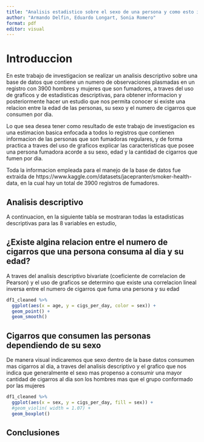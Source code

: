 ```yaml
---
title: "Analisis estadistico sobre el sexo de una persona y como esto influye para que sea fuamdora"
author: "Armando Delfin, Eduardo Longart, Sonia Romero"
format: pdf
editor: visual
---
```


# Introduccion

En este trabajo de investigacion se realizar un analisis descriptivo sobre una base de datos que contiene un numero de observaciones plasmadas en un registro con 3900 hombres y mujeres que son fumadores, a traves del uso de graficos y de estadisticas descriptivas, para obtener informacion y posteriormente hacer un estudio que nos permita conocer si existe una relacion entre la edad de las personas, su sexo y el numero de cigarros que consumen por dia.

Lo que sea desea tener como resultado de este trabajo de investigacion es una estimacion basica enfocada a todos lo registros que contienen informacion de las personas que son fumadoras regulares, y de forma practica a traves del uso de graficos explicar las caracteristicas que posee una persona fumadora acorde a su sexo, edad y la cantidad de cigarros que fumen por dia.

Toda la informacion empleada para el manejo de la base de datos fue extraida de https://www.kaggle.com/datasets/jacepranter/smoker-health-data, en la cual hay un total de 3900 registros de fumadores.

## Analisis descriptivo

A continuacion, en la siguiente tabla se mostraran todas la estadisticas descriptivas para las 8 variables en estudio,





## ¿Existe algina relacion entre el numero de cigarros que una persona consuma al dia y su edad?

A traves del analisis descriptivo bivariate (coeficiente de correlacion de Pearson) y el uso de graficos se determino que existe una correlacion lineal inversa entre el numero de cigarros que fuma una persona y su edad

```r
df1_cleaned %>%
  ggplot(aes(x = age, y = cigs_per_day, color = sex)) +
  geom_point() +
  geom_smooth()
```

## Cigarros que consumen las personas dependiendo de su sexo

De manera visual indicaremos que sexo dentro de la base datos consumen mas cigarros al dia, a traves del analisis descriptivo y el grafico que nos indica que generalmente el sexo mas propenso a consumir una mayor cantidad de cigarros al dia son los hombres mas que el grupo conformado por las mujeres

```r

df1_cleaned %>%
  ggplot(aes(x = sex, y = cigs_per_day, fill = sex)) +
  #geom_violin( width = 1.07) +
  geom_boxplot()

```
## Conclusiones




